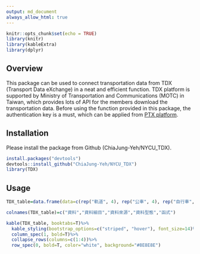 ```yaml
---
output: md_document
always_allow_html: true
---
```


```r
knitr::opts_chunk$set(echo = TRUE)
library(knitr)
library(kableExtra)
library(dplyr)
```

## Overview

This package can be used to connect transportation data from TDX (Transport Data eXchange) in a neat and efficient function. TDX platform is supported by Ministry of Transportation and Communications (MOTC) in Taiwan, which provides lots of API for the members download the transportation data. Before using the function provided in this package, the authentication key is a must, which can be applied from [PTX platform](https://ptx.transportdata.tw/PTX/Management/AccountApply).  


## Installation

Please install the package from Github (ChiaJung-Yeh/NYCU_TDX).  

```r
install.packages("devtools")
devtools::install_github("ChiaJung-Yeh/NYCU_TDX")
library(TDX)
```


## Usage

```r
TDX_table=data.frame(data=c(rep("軌道", 4), rep("公車", 4), rep("自行車", 2), "航空", "觀光景點", "道路路網", "地理編碼"), type=c("軌道站點","軌道路線站點","軌道路線線型","軌道班表","公車站點","公車路線","公車路線線型","公車班表","公共自行車站點","自行車路網","航空班表","觀光景點點位","道路路網線型","地理編碼服務"), source=c(rep("PTX", 12), rep("GIS-T", 2)), class=c(rep("點", 2),"線","文字","點","文字","線","文字","點","線","文字","點","線","點"), functiona=c("[`Rail_Shape()`](https://chiajung-yeh.github.io/TDX_Guide/%E8%BB%8C%E9%81%93%E9%81%8B%E8%BC%B8%E8%B3%87%E6%96%99.html#%E8%BB%8C%E9%81%93%E8%B7%AF%E7%B7%9A%E7%B7%9A%E5%9E%8B%E8%B3%87%E6%96%99)", "[`Rail_Station()`](https://chiajung-yeh.github.io/TDX_Guide/%E8%BB%8C%E9%81%93%E9%81%8B%E8%BC%B8%E8%B3%87%E6%96%99.html#%E8%BB%8C%E9%81%93%E7%AB%99%E9%BB%9E%E8%B3%87%E6%96%99)", "[`Rail_StationOfLine()`](https://chiajung-yeh.github.io/TDX_Guide/%E8%BB%8C%E9%81%93%E9%81%8B%E8%BC%B8%E8%B3%87%E6%96%99.html#%E8%BB%8C%E9%81%93%E8%B7%AF%E7%B7%9A%E7%AB%99%E9%BB%9E%E8%B3%87%E6%96%99)", "[`Rail_TimeTable()`](https://chiajung-yeh.github.io/TDX_Guide/%E8%BB%8C%E9%81%93%E9%81%8B%E8%BC%B8%E8%B3%87%E6%96%99.html#%E8%BB%8C%E9%81%93%E7%8F%AD%E8%A1%A8%E8%B3%87%E6%96%99)", "[`Bus_StopOfRoute()`](https://chiajung-yeh.github.io/TDX_Guide/%E5%85%AC%E8%BB%8A%E9%81%8B%E8%BC%B8%E8%B3%87%E6%96%99.html#%E5%85%AC%E8%BB%8A%E8%B7%AF%E7%B7%9A%E7%AB%99%E9%BB%9E%E8%B3%87%E6%96%99)", "[`Bus_Route()`](#公車路線資料)", "[`Bus_Shape()`](https://chiajung-yeh.github.io/TDX_Guide/%E5%85%AC%E8%BB%8A%E9%81%8B%E8%BC%B8%E8%B3%87%E6%96%99.html#%E5%85%AC%E8%BB%8A%E8%B7%AF%E7%B7%9A%E7%B7%9A%E5%9E%8B%E8%B3%87%E6%96%99)", "[`Bus_Schedule()`](https://chiajung-yeh.github.io/TDX_Guide/%E5%85%AC%E8%BB%8A%E9%81%8B%E8%BC%B8%E8%B3%87%E6%96%99.html#%E5%85%AC%E8%BB%8A%E7%8F%AD%E8%A1%A8%E8%B3%87%E6%96%99)", "[`Bike_Station()`](https://chiajung-yeh.github.io/TDX_Guide/%E8%87%AA%E8%A1%8C%E8%BB%8A%E9%81%8B%E8%BC%B8%E8%B3%87%E6%96%99.html#%E5%85%AC%E5%85%B1%E8%87%AA%E8%A1%8C%E8%BB%8A%E7%AB%99%E9%BB%9E%E8%B3%87%E6%96%99)", "[`Bike_Shape()`](https://chiajung-yeh.github.io/TDX_Guide/%E8%87%AA%E8%A1%8C%E8%BB%8A%E9%81%8B%E8%BC%B8%E8%B3%87%E6%96%99.html#%E8%87%AA%E8%A1%8C%E8%BB%8A%E7%B7%9A%E5%9E%8B%E8%B3%87%E6%96%99)","[`Air_Schedule()`](https://chiajung-yeh.github.io/TDX_Guide/%E5%85%B6%E4%BB%96-tdx-%E8%B3%87%E6%96%99.html#%E8%88%AA%E7%A9%BA%E7%8F%AD%E8%A1%A8%E8%B3%87%E6%96%99)","[`ScenicSpot()`](https://chiajung-yeh.github.io/TDX_Guide/%E5%85%B6%E4%BB%96-tdx-%E8%B3%87%E6%96%99.html#%E8%A7%80%E5%85%89%E6%99%AF%E9%BB%9E%E9%BB%9E%E4%BD%8D)","[`Road_Network()`](https://chiajung-yeh.github.io/TDX_Guide/%E5%85%B6%E4%BB%96-tdx-%E8%B3%87%E6%96%99.html#%E9%81%93%E8%B7%AF%E8%B7%AF%E7%B6%B2%E7%B7%9A%E5%9E%8B)","[`Geocoding()`](https://chiajung-yeh.github.io/TDX_Guide/%E5%85%B6%E4%BB%96-tdx-%E8%B3%87%E6%96%99.html#%E5%9C%B0%E7%90%86%E7%B7%A8%E7%A2%BC%E6%9C%8D%E5%8B%99)"))

colnames(TDX_table)=c("資料","資料細目","資料來源","資料型態","函式")

kable(TDX_table, booktabs=T)%>%
  kable_styling(bootstrap_options=c("striped", "hover"), font_size=14)%>%
  column_spec(1, bold=T)%>%
  collapse_rows(columns=c(1:4))%>%
  row_spec(0, bold=T, color="white", background="#8E8E8E")
```



